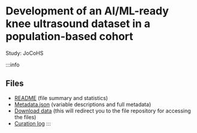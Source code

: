 # Development of an AI/ML-ready knee ultrasound dataset in a population-based cohort

Study: JoCoHS

:::info

## Files

- [<FAIcon icon="fa-brands fa-readme" /> README](/docs/datasets/10.7910_DVN_SKP9IB/overview.mdx) (file summary and statistics)
- [<FAIcon icon="fa-solid fa-circle-info" /> Metadata.json](/docs/datasets/10.7910_DVN_SKP9IB/metadata_raw.md) (variable descriptions and full metadata)
- [<FAIcon icon="fa-solid fa-download" /> Download data](https://doi.org/10.7910/DVN/SKP9IB) (this will redirect you to the file repository for accessing the files)
- [Curation log](/docs/datasets/10.7910_DVN_SKP9IB/curation_log.md)
:::